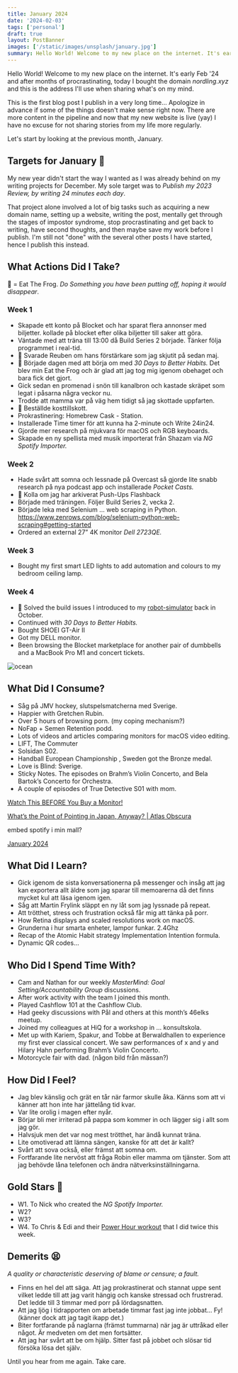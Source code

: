 ```yaml
---
title: January 2024
date: '2024-02-03'
tags: ['personal']
draft: true
layout: PostBanner
images: ['/static/images/unsplash/january.jpg']
summary: Hello World! Welcome to my new place on the internet. It's early Feb '24 and after months of procrastinating, today I bought the domain nordling.xyz and this is the address I'll use when sharing what's on my mind.
---
```


Hello World! Welcome to my new place on the internet. It's early Feb '24 and after months of procrastinating, today I bought the domain *nordling.xyz* and this is the address I'll use when sharing what's on my mind.

This is the first blog post I publish in a very long time... Apologize in advance if some of the things doesn't make sense right now.
There are more content in the pipeline and now that my new website is live (yay) I have no excuse for not sharing stories from my life more regularly.

Let's start by looking at the previous month, January.

## Targets for January 🎯

My new year didn't start the way I wanted as I was already behind on my writing projects for December.
My sole target was to *Publish my 2023 Review, by writing 24 minutes each day*.

That project alone involved a lot of big tasks such as acquiring a new domain name, setting up a website, writing the post, mentally get through the stages of impostor syndrome, stop procrastinating and get back to writing, have second thoughts, and then maybe save my work before I publish.
I'm still not "done" with the several other posts I have started, hence I publish this instead.

## What Actions Did I Take?

🐸 = Eat The Frog. *Do Something you have been putting off, hoping it would disappear*.

### Week 1

- Skapade ett konto på Blocket och har sparat flera annonser med biljetter. kollade på blocket efter olika biljetter till saker att göra.
- Väntade med att träna till 13:00 då Build Series 2 började. Tänker följa programmet i real-tid.
- 🐸 Svarade Reuben om hans förstärkare som jag skjutit på sedan maj.
- 🐸 Började dagen med att börja om med *30 Days to Better Habits.* Det blev min Eat the Frog och är glad att jag tog mig igenom obehaget och bara fick det gjort.
- Gick sedan en promenad i snön till kanalbron och kastade skräpet som legat i påsarna några veckor nu.
- Trodde att mamma var på väg hem tidigt så jag skottade uppfarten.
- 🐸 Beställde kosttillskott.
- Prokrastinering: Homebrew Cask - Station.
- Installerade Time timer för att kunna ha 2-minute och Write 24in24.
- Gjorde mer research på mjukvara för macOS och RGB keyboards.
- Skapade en ny spellista med musik importerat från Shazam via *NG Spotify Importer.*

### Week 2

- Hade svårt att somna och lessnade på Overcast så gjorde lite snabb research på nya podcast app och installerade *Pocket Casts.*
- 🐸 Kolla om jag har arkiverat Push-Ups Flashback
- Började med träningen. Följer Build Series 2, vecka 2.
- Började leka med Selenium … web scraping in Python. https://www.zenrows.com/blog/selenium-python-web-scraping#getting-started
- Ordered an external 27” 4K monitor *Dell 2723QE.*

### Week 3

- Bought my first smart LED lights to add automation and colours to my bedroom ceiling lamp.

### Week 4

- 🐸 Solved the build issues I introduced to my [robot-simulator](https://github.com/HappyStinson/robot-simulator) back in October.
- Continued with *30 Days to Better Habits.*
- Bought SHOEI GT-Air II
- Got my DELL monitor.
- Been browsing the Blocket marketplace for another pair of dumbbells and a MacBook Pro M1 and concert tickets.

![ocean](/static/images/ocean.jpeg)

## What Did I Consume?

- Såg på JMV hockey, slutspelsmatcherna med Sverige.
- Happier with Gretchen Rubin.
- Over 5 hours of browsing porn. (my coping mechanism?)
- NoFap + Semen Retention podd.
- Lots of videos and articles comparing monitors for macOS video editing.
- LIFT, The Commuter
- Solsidan S02.
- Handball European Championship , Sweden got the Bronze medal.
- Love is Blind: Sverige.
- Sticky Notes. The episodes on Brahm’s Violin Concerto, and Bela Bartok’s Concerto for Orchestra.
- A couple of episodes of True Detective S01 with mom.

[Watch This BEFORE You Buy a Monitor!](https://www.youtube.com/watch?v=nEAyY9dzAZ0)

[What’s the Point of Pointing in Japan, Anyway? | Atlas Obscura](https://www.youtube.com/watch?v=RZun7IvqMvE)

embed spotify i min mall? 

[January 2024](https://open.spotify.com/playlist/2uXzMCReRrcEJAWiQ5v4LD?si=b7860cb14f6f47c4)

## What Did I Learn?

- Gick igenom de sista konversationerna på messenger och insåg att jag kan exportera allt äldre som jag sparar till memoarerna då det finns mycket kul att läsa igenom igen.
- Såg att Martin Frylink släppt en ny låt som jag lyssnade på repeat.
- Att trötthet, stress och frustration också får mig att tänka på porr.
- How Retina displays and scaled resolutions work on macOS.
- Grunderna i hur smarta enheter, lampor funkar. 2.4Ghz
- Recap of the Atomic Habit strategy Implementation Intention formula.
- Dynamic QR codes…

## Who Did I Spend Time With?

- Cam and Nathan for our weekly *MasterMind: Goal Setting/Accountability Group* discussions.
- After work activity with the team I joined this month.
- Played Cashflow 101 at the Cashflow Club.
- Had geeky discussions with Pål and others at this month’s 46elks meetup.
- Joined my colleagues at HiQ for a workshop in … konsultskola.
- Met up with Kariem, Spakur, and Tobbe at Berwaldhallen to experience my first ever classical concert. We saw performances of x and y and Hilary Hahn performing Brahm’s Violin Concerto.
- Motorcycle fair with dad. (någon bild från mässan?)

## How Did I Feel?

- Jag blev känslig och grät en tår när farmor skulle åka. Känns som att vi känner att hon inte har jättelång tid kvar.
- Var lite orolig i magen efter nyår.
- Börjar bli mer irriterad på pappa som kommer in och lägger sig i allt som jag gör.
- Halvsjuk men det var nog mest trötthet, har ändå kunnat träna.
- Lite omotiverad att lämna sängen, kanske för att det är kallt?
- Svårt att sova också, eller främst att somna om.
- Fortfarande lite nervöst att fråga Robin eller mamma om tjänster. Som att jag behövde låna telefonen och ändra nätverksinställningarna.

## Gold Stars 🌟

- W1. To Nick who created the *NG Spotify Importer.*
- W2?
- W3?
- W4. To Chris & Edi and their [Power Hour workout](https://www.youtube.com/watch?v=PBvLHfgLpd0) that I did twice this week.

## Demerits 😫

*A quality or characteristic deserving of blame or censure; a fault.*

- Finns en hel del att säga. Att jag prokrastinerat och stannat uppe sent vilket ledde till att jag varit hängig och kanske stressad och frustrerad. Det ledde till 3 timmar med porr på lördagsnatten.
- Att jag ljög i tidrapporten om arbetade timmar fast jag inte jobbat… Fy! (känner dock att jag tagit ikapp det.)
- Biter fortfarande på naglarna (främst tummarna) när jag är uttråkad eller något. Är medveten om det men fortsätter.
- Att jag har svårt att be om hjälp. Sitter fast på jobbet och slösar tid försöka lösa det själv.

Until you hear from me again. Take care.